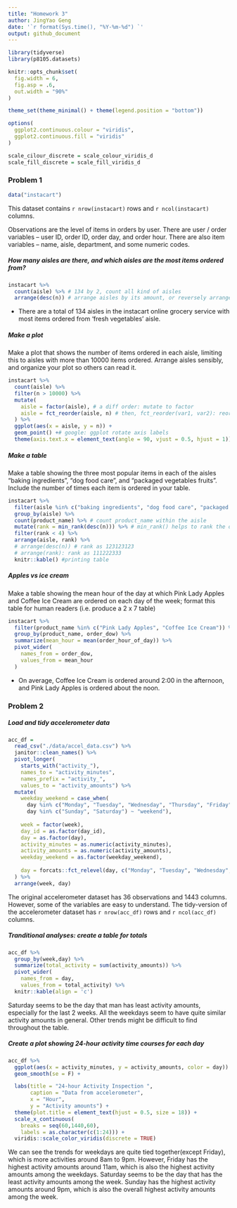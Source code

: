 ```yaml
---
title: "Homework 3"
author: JingYao Geng
date: '`r format(Sys.time(), "%Y-%m-%d") `'
output: github_document
---
```


```r
library(tidyverse)
library(p8105.datasets)

knitr::opts_chunk$set(
  fig.width = 6, 
  fig.asp = .6,
  out.width = "90%"
)

theme_set(theme_minimal() + theme(legend.position = "bottom"))

options(
  ggplot2.continuous.colour = "viridis", 
  ggplot2.continuous.fill = "viridis"
)

scale_cilour_discrete = scale_colour_viridis_d
scale_fill_discrete = scale_fill_viridis_d
```

### Problem 1

```r
data("instacart")
```

This dataset contains `r nrow(instacart)` rows and `r ncol(instacart)` columns.

Observations are the level of items in orders by user. There are user / order variables -- user ID, order ID, order day, and order hour. There are also item variables -- name, aisle, department, and some numeric codes.

##### How many aisles are there, and which aisles are the most items ordered from?
```r
instacart %>%
  count(aisle) %>% # 134 by 2, count all kind of aisles
  arrange(desc(n)) # arrange aisles by its amount, or reversely arrange(n)
```
* There are a total of 134 aisles in the instacart online grocery service with most items ordered from 'fresh vegetables' aisle.

##### Make a plot

Make a plot that shows the number of items ordered in each aisle, limiting this to aisles with more than 10000 items ordered. Arrange aisles sensibly, and organize your plot so others can read it.
```r
instacart %>%
  count(aisle) %>% 
  filter(n > 10000) %>%
  mutate(
    aisle = factor(aisle), # a diff order: mutate to factor
    aisle = fct_reorder(aisle, n) # then, fct_reorder(var1, var2): reorder var1 by var2.
  ) %>%
  ggplot(aes(x = aisle, y = n)) +
  geom_point() +# google: ggplot rotate axis labels
  theme(axis.text.x = element_text(angle = 90, vjust = 0.5, hjust = 1)) # just this,looks not bad
```

##### Make a table

Make a table showing the three most popular items in each of the aisles “baking ingredients”, “dog food care”, and “packaged vegetables fruits”. Include the number of times each item is ordered in your table.
```r
instacart %>%
  filter(aisle %in% c("baking ingredients", "dog food care", "packaged vegetables fruits")) %>%
  group_by(aisle) %>% 
  count(product_name) %>% # count product_name within the aisle
  mutate(rank = min_rank(desc(n))) %>% # min_rank() helps to rank the order
  filter(rank < 4) %>%
  arrange(aisle, rank) %>%
  # arrange(desc(n)) # rank as 123123123
  # arrange(rank): rank as 111222333
  knitr::kable() #printing table
```

##### Apples vs ice cream

Make a table showing the mean hour of the day at which Pink Lady Apples and Coffee Ice Cream are ordered on each day of the week; format this table for human readers (i.e. produce a 2 x 7 table)
```r
instacart %>%
  filter(product_name %in% c("Pink Lady Apples", "Coffee Ice Cream")) %>%
  group_by(product_name, order_dow) %>%
  summarize(mean_hour = mean(order_hour_of_day)) %>%
  pivot_wider(
    names_from = order_dow,
    values_from = mean_hour
  )
```
* On average, Coffee Ice Cream is ordered around 2:00 in the afternoon, and Pink Lady Apples is ordered about the noon.

### Problem 2

##### Load and tidy accelerometer data
```r
acc_df = 
  read_csv("./data/accel_data.csv") %>%
  janitor::clean_names() %>%
  pivot_longer(
    starts_with("activity_"),
    names_to = "activity_minutes", 
    names_prefix = "activity_",
    values_to = "activity_amounts") %>% 
  mutate(
    weekday_weekend = case_when(
      day %in% c("Monday", "Tuesday", "Wednesday", "Thursday", "Friday") ~ "weekday",
      day %in% c("Sunday", "Saturday") ~ "weekend"),
    
    week = factor(week),
    day_id = as.factor(day_id),
    day = as.factor(day),
    activity_minutes = as.numeric(activity_minutes),
    activity_amounts = as.numeric(activity_amounts),
    weekday_weekend = as.factor(weekday_weekend),
    
    day = forcats::fct_relevel(day, c("Monday", "Tuesday", "Wednesday", "Thursday", "Friday", "Saturday", "Sunday"))
  ) %>%
  arrange(week, day)
```
The original accelerometer dataset has 36 observations and 1443 columns. However, some of the variables are easy to understand. The tidy-version of the accelerometer dataset has `r nrow(acc_df)` rows and `r ncol(acc_df)` columns.

##### Tranditional analyses: create a table for totals
```r
acc_df %>%
  group_by(week,day) %>%
  summarize(total_activity = sum(activity_amounts)) %>%
  pivot_wider(
    names_from = day,
    values_from = total_activity) %>%
  knitr::kable(align = 'c')
```

Saturday seems to be the day that man has least activity amounts, especially for the last 2 weeks. All the weekdays seem to have quite similar activity amounts in general. Other trends might be difficult to find throughout the table.


##### Create a plot showing 24-hour activity time courses for each day
```r
acc_df %>% 
  ggplot(aes(x = activity_minutes, y = activity_amounts, color = day)) + 
  geom_smooth(se = F) +

  labs(title = "24-hour Activity Inspection ",
       caption = "Data from accelerometer",
       x = "Hour",
       y = "Activity amounts") + 
  theme(plot.title = element_text(hjust = 0.5, size = 18)) +
  scale_x_continuous(
    breaks = seq(60,1440,60), 
    labels = as.character(c(1:24))) +
  viridis::scale_color_viridis(discrete = TRUE)
```

We can see the trends for weekdays are quite tied together(except Friday), which is more activities around 8am to 9pm. However, Friday has the highest activity amounts around 11am, which is also the highest activity amounts among the weekdays. Saturday seems to be the day that has the least activity amounts among the week. Sunday has the highest activity amounts around 9pm, which is also the overall highest activity amounts among the week.




